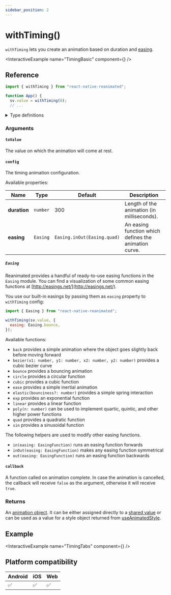 ```yaml
---
sidebar_position: 2
---
```



# withTiming()

`withTiming` lets you create an animation based on duration and [easing](https://easings.net/).

<InteractiveExample name="TimingBasic" component={<TimingBasic />} />

## Reference

```javascript
import { withTiming } from "react-native-reanimated";

function App() {
  sv.value = withTiming(0);
  // ...
```

<details>
<summary>Type definitions</summary>

```typescript
type AnimatableValue = number | string | number[];

interface WithTimingConfig {
  duration?: number;
  easing?: EasingFunction;
}

function withTiming<T extends AnimatableValue>(
  toValue: T,
  config?: WithTimingConfig,
  callback?: (finished?: boolean, current?: AnimatableValue) => void
): T;
```

</details>

### Arguments

#### `toValue`

The value on which the animation will come at rest.

#### `config` <Optional />

The timing animation configuration.

<ModifierPlayground usePlayground={useTimingPlayground} />

Available properties:

| Name                      | Type     | Default                     | Description                                           |
| ------------------------- | -------- | --------------------------- | ----------------------------------------------------- |
| **duration** <Optional /> | `number` | 300                         | Length of the animation (in milliseconds).            |
| **easing** <Optional />   | `Easing` | `Easing.inOut(Easing.quad)` | An easing function which defines the animation curve. |

##### `Easing`

Reanimated provides a handful of ready-to-use easing functions in the `Easing` module. You can find a visualization of some common easing functions at [http://easings.net/](http://easings.net/).

You use our built-in easings by passing them as `easing` property to `withTiming` config:

```javascript
import { Easing } from "react-native-reanimated";

withTiming(sv.value, {
  easing: Easing.bounce,
});
```

Available functions:

- `back` provides a simple animation where the object goes slightly back before moving forward
- `bezier(x1: number, y1: number, x2: number, y2: number)` provides a cubic bezier curve
- `bounce` provides a bouncing animation
- `circle` provides a circular function
- `cubic` provides a cubic function
- `ease` provides a simple inertial animation
- `elastic(bounciness?: number)` provides a simple spring interaction
- `exp` provides an exponential function
- `linear` provides a linear function
- `poly(n: number)` can be used to implement quartic, quintic, and other higher power functions
- `quad` provides a quadratic function
- `sin` provides a sinusoidal function

The following helpers are used to modify other easing functions.

- `in(easing: EasingFunction)` runs an easing function forwards
- `inOut(easing: EasingFunction)` makes any easing function symmetrical
- `out(easing: EasingFunction)` runs an easing function backwards

#### `callback` <Optional />

A function called on animation complete. In case the animation is cancelled, the callback will receive `false` as the argument, otherwise it will receive `true`.

### Returns

An [animation object](/docs/fundamentals/glossary#animation-object). It can be either assigned directly to a [shared value](/docs/fundamentals/glossary#shared-value) or can be used as a value for a style object returned from [useAnimatedStyle](/).

## Example

<InteractiveExample name="TimingTabs" component={<TimingTabs />} />

## Platform compatibility

<div class="compatibility">

| Android | iOS | Web |
| ------- | --- | --- |
| ✅      | ✅  | ✅  |

</div>
